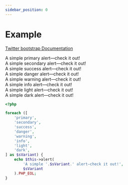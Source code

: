 ```yaml
---
sidebar_position: 0
---
```



# Example

[Twitter bootstrap Documentation](https://getbootstrap.com/docs/4.5/components/alerts/#examples)

<Tabs>
<TabItem value="result" label="Result" default><HtmlCode bootstrapVersion="4.5"><div class="alert alert-primary" role="alert">
    A simple primary alert—check it out!
</div>
<div class="alert alert-secondary" role="alert">
    A simple secondary alert—check it out!
</div>
<div class="alert alert-success" role="alert">
    A simple success alert—check it out!
</div>
<div class="alert alert-danger" role="alert">
    A simple danger alert—check it out!
</div>
<div class="alert alert-warning" role="alert">
    A simple warning alert—check it out!
</div>
<div class="alert alert-info" role="alert">
    A simple info alert—check it out!
</div>
<div class="alert alert-light" role="alert">
    A simple light alert—check it out!
</div>
<div class="alert alert-dark" role="alert">
    A simple dark alert—check it out!
</div></HtmlCode></TabItem>
<TabItem value="source" label="Source">

```php
<?php

foreach ([
    'primary',
    'secondary',
    'success',
    'danger',
    'warning',
    'info',
    'light',
    'dark',
] as $sVariant) {
    echo $this->alert(
        'A simple '.$sVariant.' alert—check it out!',
        $sVariant
    ).PHP_EOL;
}

```

</TabItem>
</Tabs>
